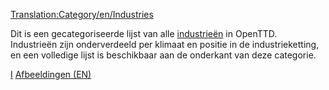 [[Translation:Category/en/Industries]]

Dit is een gecategoriseerde lijst van alle [[nl/Manual/Industrie|industrieën]] in OpenTTD. Industrieën zijn onderverdeeld per klimaat en positie in de industrieketting, en een volledige lijst is beschikbaar aan de onderkant van deze categorie.

[[Category:nl/Spelen|I]]
[[Category:en/Images|Afbeeldingen (EN)]]